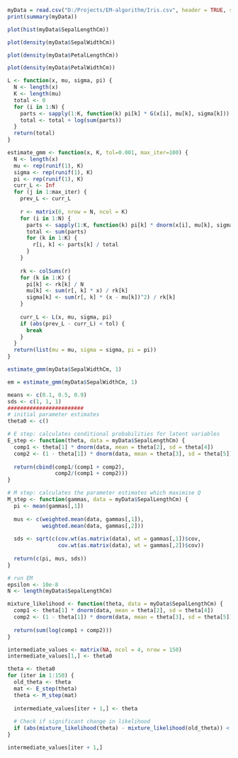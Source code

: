 ```R
myData = read.csv("D:/Projects/EM-algorithm/Iris.csv", header = TRUE, sep = ",") 
print(summary(myData))

plot(hist(myData$SepalLengthCm))
```

```R
plot(density(myData$SepalWidthCm))
```

```R
plot(density(myData$PetalLengthCm))
```

```R
plot(density(myData$PetalWidthCm))

```

```R
L <- function(x, mu, sigma, pi) {
  N <- length(x)
  K <- length(mu)
  total <- 0
  for (i in 1:N) {
    parts <- sapply(1:K, function(k) pi[k] * G(x[i], mu[k], sigma[k]))
    total <- total + log(sum(parts))
  }
  return(total)
}

estimate_gmm <- function(x, K, tol=0.001, max_iter=100) {
  N <- length(x)
  mu <- rep(runif(1), K)
  sigma <- rep(runif(1), K)
  pi <- rep(runif(1), K)
  curr_L <- Inf
  for (j in 1:max_iter) {
    prev_L <- curr_L
    
    r <- matrix(0, nrow = N, ncol = K)
    for (i in 1:N) {
      parts <- sapply(1:K, function(k) pi[k] * dnorm(x[i], mu[k], sigma[k]))
      total <- sum(parts)
      for (k in 1:K) {
        r[i, k] <- parts[k] / total
      }
    }
    
    rk <- colSums(r)
    for (k in 1:K) {
      pi[k] <- rk[k] / N
      mu[k] <- sum(r[, k] * x) / rk[k]
      sigma[k] <- sum(r[, k] * (x - mu[k])^2) / rk[k]
    }
    
    curr_L <- L(x, mu, sigma, pi)
    if (abs(prev_L - curr_L) < tol) {
      break
    }
  }
  return(list(mu = mu, sigma = sigma, pi = pi))
}

estimate_gmm(myData$SepalWidthCm, 1)
```

```R
em = estimate_gmm(myData$SepalWidthCm, 1)

means <- c(0.1, 0.5, 0.9)
sds <- c(1, 1, 1)
########################
# initial parameter estimates
theta0 <- c()

# E step: calculates conditional probabilities for latent variables
E_step <- function(theta, data = myData$SepalLengthCm) {
  comp1 <- theta[1] * dnorm(data, mean = theta[2], sd = theta[4])
  comp2 <- (1 - theta[1]) * dnorm(data, mean = theta[3], sd = theta[5])
  
  return(cbind(comp1/(comp1 + comp2),
               comp2/(comp1 + comp2)))
}

# M step: calculates the parameter estimates which maximise Q
M_step <- function(gammas, data = myData$SepalLengthCm) {
  pi <- mean(gammas[,1])
  
  mus <- c(weighted.mean(data, gammas[,1]),
           weighted.mean(data, gammas[,2]))
  
  sds <- sqrt(c(cov.wt(as.matrix(data), wt = gammas[,1])$cov,
                cov.wt(as.matrix(data), wt = gammas[,2])$cov))
  
  return(c(pi, mus, sds))
}

# run EM
epsilon <- 10e-8
N <- length(myData$SepalLengthCm)

mixture_likelihood <- function(theta, data = myData$SepalLengthCm) {
  comp1 <- theta[1] * dnorm(data, mean = theta[2], sd = theta[4])
  comp2 <- (1 - theta[1]) * dnorm(data, mean = theta[3], sd = theta[5])
  
  return(sum(log(comp1 + comp2)))
}

intermediate_values <- matrix(NA, ncol = 4, nrow = 150)
intermediate_values[1,] <- theta0

theta <- theta0
for (iter in 1:150) {
  old_theta <- theta
  mat <- E_step(theta)
  theta <- M_step(mat)
  
  intermediate_values[iter + 1,] <- theta
  
  # Check if significant change in likelihood
  if (abs(mixture_likelihood(theta) - mixture_likelihood(old_theta)) < epsilon) break
}

intermediate_values[iter + 1,]
```